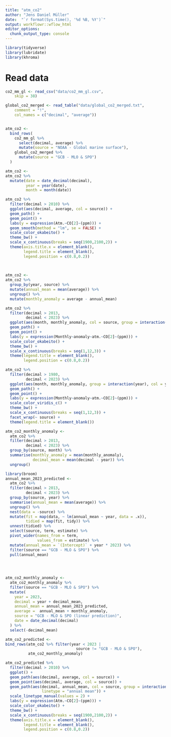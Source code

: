 ```yaml
---
title: "atm_co2"
author: "Jens Daniel Müller"
date:  "`r format(Sys.time(), '%d %B, %Y')`"
output: workflowr::wflow_html
editor_options:
  chunk_output_type: console
---
```


```r

library(tidyverse)
library(lubridate)
library(khroma)

```


# Read data

```r

co2_mm_gl <- read_csv("data/co2_mm_gl.csv", 
    skip = 38)

global_co2_merged <- read_table("data/global_co2_merged.txt", 
    comment = "!",
    col_names = c("decimal", "average"))


atm_co2 <-
  bind_rows(
    co2_mm_gl %>%
      select(decimal, average) %>%
      mutate(source = "NOAA - Global marine surface"),
    global_co2_merged %>%
      mutate(source = "GCB - MLO & SPO")
  )

atm_co2 <- 
atm_co2 %>% 
  mutate(date = date_decimal(decimal),
         year = year(date),
         month = month(date))


```

```r

atm_co2 %>% 
  filter(decimal > 2010) %>% 
  ggplot(aes(decimal, average, col = source)) +
  geom_path() +
  geom_point() +
  labs(y = expression(Atm.~CO[2]~(ppm))) +
  geom_smooth(method = "lm", se = FALSE) +
  scale_color_okabeito() +
  theme_bw() +
  scale_x_continuous(breaks = seq(1900,2100,2)) +
  theme(axis.title.x = element_blank(),
        legend.title = element_blank(),
        legend.position = c(0.8,0.2))
  
  

```

```r

atm_co2 <-
atm_co2 %>% 
  group_by(year, source) %>% 
  mutate(annual_mean = mean(average)) %>% 
  ungroup() %>% 
  mutate(monthly_anomaly = average - annual_mean)

atm_co2 %>% 
  filter(decimal > 2013,
         decimal < 2023) %>%
  ggplot(aes(month, monthly_anomaly, col = source, group = interaction(source, year))) +
  geom_path() +
  geom_point() +
  labs(y = expression(Monthly~anomaly~atm.~CO[2]~(ppm))) +
  scale_color_okabeito() +
  theme_bw() +
  scale_x_continuous(breaks = seq(1,12,3)) +
  theme(legend.title = element_blank(),
        legend.position = c(0.8,0.2))

atm_co2 %>% 
  filter(decimal > 1980,
         decimal < 2023) %>% 
  ggplot(aes(month, monthly_anomaly, group = interaction(year), col = year)) +
  geom_path() +
  geom_point() +
  labs(y = expression(Monthly~anomaly~atm.~CO[2]~(ppm))) +
  scale_color_viridis_c() +
  theme_bw() +
  scale_x_continuous(breaks = seq(1,12,3)) +
  facet_wrap(~ source) +
  theme(legend.title = element_blank())

atm_co2_monthly_anomaly <-
  atm_co2 %>%
  filter(decimal > 2013,
         decimal < 2023) %>%
  group_by(source, month) %>%
  summarise(monthly_anomaly = mean(monthly_anomaly),
            decimal_mean = mean(decimal - year)) %>%
  ungroup()

library(broom)
annual_mean_2023_predicted <-
  atm_co2 %>%
  filter(decimal > 2013,
         decimal < 2023) %>%
  group_by(source, year) %>%
  summarise(annual_mean = mean(average)) %>%
  ungroup() %>%
  nest(data = -source) %>%
  mutate(fit = map(data, ~ lm(annual_mean ~ year, data = .x)),
         tidied = map(fit, tidy)) %>%
  unnest(tidied) %>%
  select(source, term, estimate) %>%
  pivot_wider(names_from = term,
              values_from = estimate) %>%
  mutate(annual_mean = `(Intercept)` + year * 2023) %>%
  filter(source == "GCB - MLO & SPO") %>%
  pull(annual_mean)

  
  

atm_co2_monthly_anomaly <-
  atm_co2_monthly_anomaly %>%
  filter(source == "GCB - MLO & SPO") %>%
  mutate(
    year = 2023,
    decimal = year + decimal_mean,
    annual_mean = annual_mean_2023_predicted,
    average =  annual_mean + monthly_anomaly,
    source = "GCB - MLO & SPO (linear prediction)",
    date = date_decimal(decimal)
  ) %>%
  select(-decimal_mean)

atm_co2_predicted <-
bind_rows(atm_co2 %>% filter(year < 2023 |
                               source != "GCB - MLO & SPO"),
          atm_co2_monthly_anomaly)

atm_co2_predicted %>% 
  filter(decimal > 2010) %>% 
  ggplot() +
  geom_path(aes(decimal, average, col = source)) +
  geom_point(aes(decimal, average, col = source)) +
  geom_path(aes(decimal, annual_mean, col = source, group = interaction(source, year),
                linetype = "annual mean")) +
  scale_linetype_manual(values = 2) +
  labs(y = expression(Atm.~CO[2]~(ppm))) +
  scale_color_okabeito() +
  theme_bw() +
  scale_x_continuous(breaks = seq(1900,2100,2)) +
  theme(axis.title.x = element_blank(),
        legend.title = element_blank(),
        legend.position = c(0.8,0.2))

```

